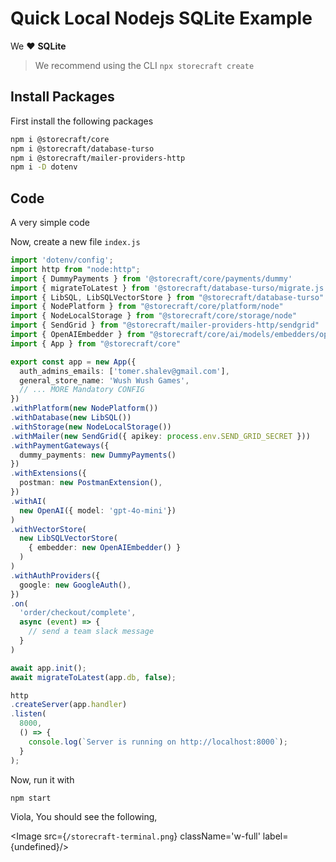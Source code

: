 # Quick Local Nodejs **SQLite** Example

We ❤️ **SQLite**

> We recommend using the CLI `npx storecraft create`

## Install Packages

First install the following packages

```bash
npm i @storecraft/core 
npm i @storecraft/database-turso
npm i @storecraft/mailer-providers-http
npm i -D dotenv
```

## Code

A very simple code

Now, create a new file `index.js`

```ts
import 'dotenv/config';
import http from "node:http";
import { DummyPayments } from '@storecraft/core/payments/dummy'
import { migrateToLatest } from '@storecraft/database-turso/migrate.js';
import { LibSQL, LibSQLVectorStore } from "@storecraft/database-turso"
import { NodePlatform } from "@storecraft/core/platform/node"
import { NodeLocalStorage } from "@storecraft/core/storage/node"
import { SendGrid } from "@storecraft/mailer-providers-http/sendgrid"
import { OpenAIEmbedder } from "@storecraft/core/ai/models/embedders/openai";
import { App } from "@storecraft/core"

export const app = new App({
  auth_admins_emails: ['tomer.shalev@gmail.com'],
  general_store_name: 'Wush Wush Games',
  // ... MORE Mandatory CONFIG
})
.withPlatform(new NodePlatform())
.withDatabase(new LibSQL())
.withStorage(new NodeLocalStorage())
.withMailer(new SendGrid({ apikey: process.env.SEND_GRID_SECRET }))
.withPaymentGateways({
  dummy_payments: new DummyPayments()
})
.withExtensions({
  postman: new PostmanExtension(),
})
.withAI(
  new OpenAI({ model: 'gpt-4o-mini'})
)
.withVectorStore(
  new LibSQLVectorStore(
    { embedder: new OpenAIEmbedder() }
  )
)
.withAuthProviders({
  google: new GoogleAuth(),
})
.on(
  'order/checkout/complete',
  async (event) => {
    // send a team slack message
  }
)

await app.init();
await migrateToLatest(app.db, false);

http
.createServer(app.handler)
.listen(
  8000,
  () => {
    console.log(`Server is running on http://localhost:8000`);
  }
); 

```

Now, run it with

```bash
npm start
```

Viola, You should see the following,

<Image src={`/storecraft-terminal.png`} className='w-full' 
       label={undefined}/>